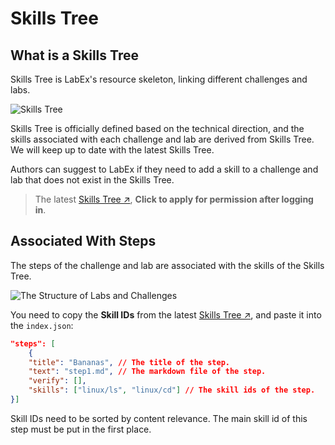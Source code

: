 # Skills Tree

## What is a Skills Tree

Skills Tree is LabEx's resource skeleton, linking different challenges and labs.

![Skills Tree](.github/assets/skill-tree.png)

Skills Tree is officially defined based on the technical direction, and the skills associated with each challenge and lab are derived from Skills Tree. We will keep up to date with the latest Skills Tree.

Authors can suggest to LabEx if they need to add a skill to a challenge and lab that does not exist in the Skills Tree.

> The latest [Skills Tree ↗](https://labex-dev.feishu.cn/base/bascnNz4Nqjqgqm1Nm5AYke6xxb), **Click to apply for permission after logging in**.

## Associated With Steps

The steps of the challenge and lab are associated with the skills of the Skills Tree.

![The Structure of Labs and Challenges](.github/assets/basic-resource-structure.png)

You need to copy the **Skill IDs** from the latest [Skills Tree ↗](https://labex-dev.feishu.cn/base/bascnNz4Nqjqgqm1Nm5AYke6xxb), and paste it into the `index.json`:

```json copy
"steps": [
    {
    "title": "Bananas", // The title of the step.
    "text": "step1.md", // The markdown file of the step.
    "verify": [],
    "skills": ["linux/ls", "linux/cd"] // The skill ids of the step.
}]
```

Skill IDs need to be sorted by content relevance. The main skill id of this step must be put in the first place.
